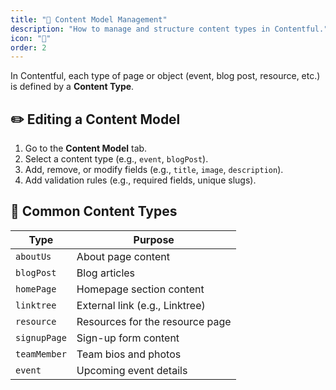```yaml
---
title: "🧱 Content Model Management"
description: "How to manage and structure content types in Contentful."
icon: "🧱"
order: 2
---
```


In Contentful, each type of page or object (event, blog post, resource, etc.) is defined by a **Content Type**.

## ✏️ Editing a Content Model

1. Go to the **Content Model** tab.
2. Select a content type (e.g., `event`, `blogPost`).
3. Add, remove, or modify fields (e.g., `title`, `image`, `description`).
4. Add validation rules (e.g., required fields, unique slugs).

## 🧩 Common Content Types

| Type         | Purpose                              |
|--------------|--------------------------------------|
| `aboutUs`    | About page content                   |
| `blogPost`   | Blog articles                        |
| `homePage`   | Homepage section content             |
| `linktree`   | External link (e.g., Linktree)       |
| `resource`   | Resources for the resource page      |
| `signupPage` | Sign-up form content                 |
| `teamMember` | Team bios and photos                 |
| `event`      | Upcoming event details               |
